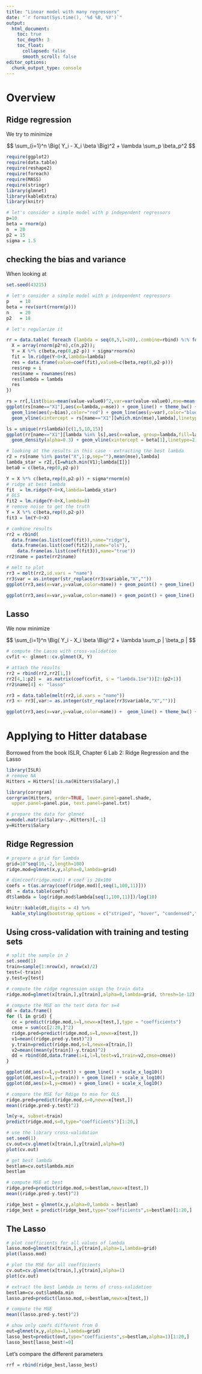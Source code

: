```yaml
---
title: "Linear model with many regressors"
date: "`r format(Sys.time(), '%d %B, %Y')`"
output:
  html_document:
    toc: true
    toc_depth: 3
    toc_float:
      collapsed: false
      smooth_scroll: false
editor_options: 
  chunk_output_type: console
---
```


# Overview

## Ridge regression

We try to minimize 

$$ \sum_{i=1}^n \Big( Y_i - X_i \beta   \Big)^2 + \lambda \sum_p \beta_p^2 $$

```r
require(ggplot2)
require(data.table)
require(reshape2)
require(foreach)
require(MASS)
require(stringr)
library(glmnet)
library(kableExtra)
library(knitr)

# let's consider a simple model with p independent regressors
p=10
beta = rnorm(p)
n  = 20
p2 = 15
sigma = 1.5
```


## checking the bias and variance

When looking at 




```r
set.seed(43215)

# let's consider a simple model with p independent regressors
p    = 10
beta = rev(sort(rnorm(p)))
n    = 20
p2   = 18

# let's regularize it

rr = data.table( foreach (lambda = seq(0,5,l=20),.combine=rbind) %:% foreach (i = 1:500,.combine=rbind) %do% {
  X = array(rnorm(p2*n),c(n,p2));
  Y = X %*% c(beta,rep(0,p2-p)) + sigma*rnorm(n)
  fit = lm.ridge(Y~0+X,lambda=lambda)
  res = data.frame(value=coef(fit),value0=c(beta,rep(0,p2-p)))
  res$rep = i
  res$name = rownames(res)
  res$lambda = lambda
  res
})

rs = rr[,list(bias=mean(value-value0)^2,var=var(value-value0),mse=mean((value-value0)^2)),list(name,lambda)]
ggplot(rs[name=="X1"],aes(x=lambda,y=mse)) + geom_line() + theme_bw() + 
  geom_line(aes(y=bias),color="red") + geom_line(aes(y=var),color="blue") +scale_y_log10() +
  geom_vline(xintercept = rs[name=="X1"][which.min(mse),lambda],linetype=2)

ls = unique(rr$lambda)[c(1,5,10,15)]
ggplot(rr[name=="X1"][lambda %in% ls],aes(x=value, group=lambda,fill=lambda,color=lambda)) + 
  geom_density(alpha=0.3) + geom_vline(xintercept = beta[1],linetype=2) + theme_bw() + xlim(-1,3)

```

```r
# looking at the results in this case - extracting the best lambda
r2 = rs[name %in% paste("X",1:p,sep=""),mean(mse),lambda]
lambda_star = r2[,{I=which.min(V1);lambda[I]}]
beta0 = c(beta,rep(0,p2-p))

Y = X %*% c(beta,rep(0,p2-p)) + sigma*rnorm(n)
# ridge at best lambda
fit  = lm.ridge(Y~0+X,lambda=lambda_star)
# OLS 
fit2 = lm.ridge(Y~0+X,lambda=0)
# remove noise to get the truth
Y = X %*% c(beta,rep(0,p2-p)) 
fit3 = lm(Y~0+X)

# combine results
rr2 = rbind(
  data.frame(as.list(coef(fit)),name="ridge"),
  data.frame(as.list(coef(fit2)),name="ols"),
    data.frame(as.list(coef(fit3)),name="true"))
rr2$name = paste(rr2$name)

# melt to plot
rr3 = melt(rr2,id.vars = "name")
rr3$var = as.integer(str_replace(rr3$variable,"X",""))
ggplot(rr3,aes(x=var,y=value,color=name)) + geom_point() + geom_line() + theme_bw()

ggplot(rr3,aes(x=var,y=value,color=name)) + geom_point() + geom_line() + theme_bw()

```

## Lasso

We now minimize

$$ \sum_{i=1}^n  \Big( Y_i - X_i \beta   \Big)^2 + \lambda \sum_p | \beta_p | $$

```r
# compute the Lasso with cross-validation
cvfit <- glmnet::cv.glmnet(X, Y)

# attach the results
rr2 = rbind(rr2,rr2[1,])
rr2[4,1:p2] =  as.matrix(coef(cvfit, s = "lambda.1se"))[2:(p2+1)]
rr2$name[4] <- "lasso"

rr3 = data.table(melt(rr2,id.vars = "name"))
rr3 <- rr3[,var:= as.integer(str_replace(rr3$variable,"X",""))]

ggplot(rr3,aes(x=var,y=value,color=name)) +  geom_line() + theme_bw() +geom_point()
```


# Applying to Hitter database

Borrowed from the book ISLR, Chapter 6 Lab 2: Ridge Regression and the Lasso

```r
library(ISLR)
# remove NA
Hitters = Hitters[!is.na(Hitters$Salary),]

library(corrgram) 
corrgram(Hitters, order=TRUE, lower.panel=panel.shade,
  upper.panel=panel.pie, text.panel=panel.txt)

# prepare the data for glmnet
x=model.matrix(Salary~.,Hitters)[,-1]
y=Hitters$Salary
```


## Ridge Regression

```r

# prepare a grid for lambda
grid=10^seq(10,-2,length=100)
ridge.mod=glmnet(x,y,alpha=0,lambda=grid)

# dim(coef(ridge.mod)) # coef is 20x100
coefs = t(as.array(coef(ridge.mod)[,seq(1,100,11)]))
dt  = data.table(coefs)
dt$lambda = log(ridge.mod$lambda[seq(1,100,11)])/log(10)

knitr::kable(dt,digits = 4) %>%
  kable_styling(bootstrap_options = c("striped", "hover", "condensed","responsive"), full_width = F)
```

## Using cross-validation with training and testing sets

```r
# split the sample in 2
set.seed(1)
train=sample(1:nrow(x), nrow(x)/2)
test=(-train)
y.test=y[test]

# compute the ridge regression usign the train data
ridge.mod=glmnet(x[train,],y[train],alpha=0,lambda=grid, thresh=1e-12)

# compute the MSE on the test data for s=4
dd = data.frame()
for (l in grid) {
  cc = predict(ridge.mod,s=l,newx=x[test,],type = "coefficients")
  cmse = sum(cc[2:20,]^2)
  ridge.pred=predict(ridge.mod,s=l,newx=x[test,])
  v1=mean((ridge.pred-y.test)^2)
  y.train=predict(ridge.mod,s=l,newx=x[train,])
  v2=mean((mean(y[train])-y.train)^2)
  dd = rbind(dd,data.frame(i=i,l=l,test=v1,train=v2,cmse=cmse))
}

ggplot(dd,aes(x=l,y=test)) + geom_line() + scale_x_log10()
ggplot(dd,aes(x=l,y=train)) + geom_line() + scale_x_log10()
ggplot(dd,aes(x=l,y=cmse)) + geom_line() + scale_x_log10()

# compare the MSE for Rdige to mse for OLS
ridge.pred=predict(ridge.mod,s=0,newx=x[test,])
mean((ridge.pred-y.test)^2)

lm(y~x, subset=train)
predict(ridge.mod,s=0,type="coefficients")[1:20,]

# use the library cross-validation
set.seed(1)
cv.out=cv.glmnet(x[train,],y[train],alpha=0)
plot(cv.out)

# get best lambda
bestlam=cv.out$lambda.min
bestlam

# compute MSE at best
ridge.pred=predict(ridge.mod,s=bestlam,newx=x[test,])
mean((ridge.pred-y.test)^2)

ridge_best = glmnet(x,y,alpha=0,lambda = bestlam)
ridge_best = predict(ridge_best,type="coefficients",s=bestlam)[1:20,]

```

## The Lasso

```r
# plot coefficients for all values of lambda
lasso.mod=glmnet(x[train,],y[train],alpha=1,lambda=grid)
plot(lasso.mod)

# plot the MSE for all coefficients
cv.out=cv.glmnet(x[train,],y[train],alpha=1)
plot(cv.out)

# extract the best lambda in terms of cross-validation
bestlam=cv.out$lambda.min
lasso.pred=predict(lasso.mod,s=bestlam,newx=x[test,])

# compute the MSE
mean((lasso.pred-y.test)^2)

# show only coefs different from 0
out=glmnet(x,y,alpha=1,lambda=grid)
lasso_best=predict(out,type="coefficients",s=bestlam,alpha=1)[1:20,]
lasso_best[lasso_best!=0]
```

Let's compare the different parameters

```r
rrf = rbind(ridge_best,lasso_best)



```

